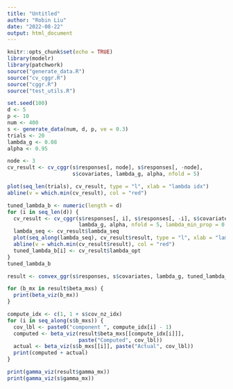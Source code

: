 ```yaml
---
title: "Untitled"
author: "Robin Liu"
date: "2022-08-22"
output: html_document
---
```


```r
knitr::opts_chunk$set(echo = TRUE)
library(modelr)
library(patchwork)
source("generate_data.R")
source("cv_cggr.R")
source("cggr.R")
source("test_utils.R")
```

```r
set.seed(100)
d <- 5
p <- 10
num <- 400
s <- generate_data(num, d, p, ve = 0.3)
trials <- 20
lambda_g <- 0.08
alpha <- 0.95
```

```r
node <- 3
cv_result <- cv_cggr(s$responses[, node], s$responses[, -node],
                     s$covariates, lambda_g, alpha, nfold = 5)
```

```r
plot(seq_len(trials), cv_result, type = "l", xlab = "lambda idx")
abline(v = which.min(cv_result), col = "red")
```

```r
tuned_lambda_b <- numeric(length = d)
for (i in seq_len(d)) {
  cv_result <- cv_cggr(s$responses[, i], s$responses[, -i], s$covariates,
                       lambda_g, alpha, nfold = 5, lambda_min_prop = 0.01)
  lambda_seq <- cv_result$lambda_seq
  plot(seq_along(lambda_seq), cv_result$result, type = "l", xlab = "lambda idx")
  abline(v = which.min(cv_result$result), col = "red")
  tuned_lambda_b[i] <- cv_result$lambda_opt
}
tuned_lambda_b
```


```r
result <- convex_ggr(s$responses, s$covariates, lambda_g, tuned_lambda_b, alpha)
```

```r
for (b_mx in result$beta_mxs) {
  print(beta_viz(b_mx))
}
```

```r
compute_idx <- c(1, 1 + s$cov_nz_idx)
for (i in seq_along(s$b_mxs)) {
  cov_lbl <- paste0("component ", compute_idx[i] - 1)
  computed <- beta_viz(result$beta_mxs[[compute_idx[i]]],
                       paste("Computed", cov_lbl))
  actual <- beta_viz(s$b_mxs[[i]], paste("Actual", cov_lbl))
  print(computed + actual)
}
```


```r
print(gamma_viz(result$gamma_mx))
print(gamma_viz(s$gamma_mx))
```
